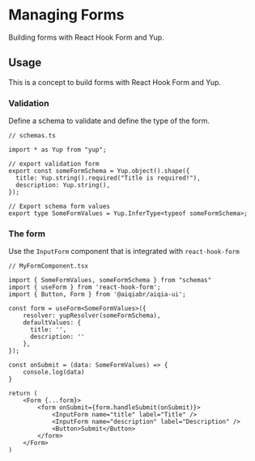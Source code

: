 # Managing Forms

Building forms with React Hook Form and Yup.

## Usage

This is a concept to build forms with React Hook Form and Yup.

### Validation

Define a schema to validate and define the type of the form.

```tsx
// schemas.ts

import * as Yup from "yup";

// export validation form
export const someFormSchema = Yup.object().shape({
  title: Yup.string().required("Title is required!"),
  description: Yup.string(),
});

// Export schema form values
export type SomeFormValues = Yup.InferType<typeof someFormSchema>;
```

### The form

Use the `InputForm` component that is integrated with `react-hook-form`

```tsx
// MyFormComponent.tsx

import { SomeFormValues, someFormSchema } from "schemas"
import { useForm } from 'react-hook-form';
import { Button, Form } from '@aiqiabr/aiqia-ui';

const form = useForm<SomeFormValues>({
    resolver: yupResolver(someFormSchema),
    defaultValues: {
      title: '',
      description: ''
    },
});

const onSubmit = (data: SomeFormValues) => {
    console.log(data)
}

return (
    <Form {...form}>
        <form onSubmit={form.handleSubmit(onSubmit)}>
            <InputForm name="title" label="Title" />
            <InputForm name="description" label="Description" />
            <Button>Submit</Button>
        </form>
    </Form>
)
```